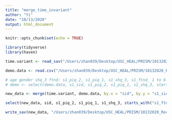 ```yaml
---
title: "merge_time_invariant"
author: "Yi"
date: "10/13/2020"
output: html_document
---
```


```r
knitr::opts_chunk$set(echo = TRUE)
```

```r
library(tidyverse)
library(haven)
```

```r
time.variant <- read_sav("/Users/zhan039/Desktop/USC_HEAL/PRISM/10132020_RecreateData/long_mean_score_change_rmaxt1011.sav")

demo.data <- read.csv("/Users/zhan039/Desktop/USC_HEAL/PRISM/10132020_RecreateData/PRISMBaselineSession_DATA_2020-10-23_1421.csv", na.strings = "", stringsAsFactors = F)
```

```r
# age gender shq_3 ftnd: s1_piq_2, s1_piq_1, s1_shq_3, s1_ftnd_ 1 to 6
# demo <- select(demo.data, s1_sid, s1_piq_2, s1_piq_1, s1_shq_3, starts_with("s1_ftnd"))

new_data <- merge(time.variant, demo.data, by.x = "sid", by.y = "s1_sid", all.x = T)

select(new_data, sid, s1_piq_2, s1_piq_1, s1_shq_3, starts_with("s1_ftnd")) 
```

```r
write_sav(new_data, "/Users/zhan039/Desktop/USC_HEAL/PRISM/10132020_RecreateData/PRISM_scores_demo.sav")

```


